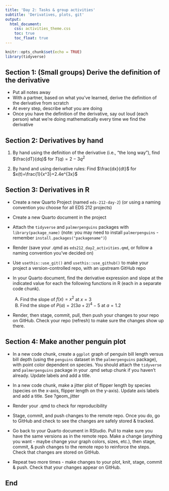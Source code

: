 ```yaml
---
title: 'Day 2: Tasks & group activities'
subtitle: 'Derivatives, plots, git'
output: 
  html_document:
    css: activities_theme.css
    toc: true
    toc_float: true
---
```


```r
knitr::opts_chunk$set(echo = TRUE)
library(tidyverse)
```

## Section 1: (Small groups) Derive the definition of the derivative

- Put all notes away
- With a partner, based on what you've learned, derive the definition of the derivative from scratch
- At every step, describe *what* you are doing
- Once you have the definition of the derivative, say out loud (each person) what we're doing mathematically every time we find the derivative

## Section 2: Derivatives by hand

1. By hand using the definition of the derivative (i.e., "the long way"), find $\frac{dT}{dq}$ for $T(q)=2-3q^2$

2. By hand and using derivative rules: Find $\frac{dx}{dt}$ for $x(t)=\frac{1}{x^3}+2.4e^{3x}$

## Section 3: Derivatives in R

- Create a new Quarto Project (named `eds-212-day-2`) (or using a naming convention you choose for all EDS 212 projects)
- Create a new Quarto document in the project
- Attach the `tidyverse` and `palmerpenguins` packages with `library(package_name)` (note: you may need to install `palmerpenguins` - remember `install.packages("packagename")`)
- Render (save your .qmd as `eds212_day2_activities.qmd`, or follow a naming convention you've decided on)
- Use `usethis::use_git()` and `usethis::use_github()` to make your project a version-controlled repo, with an upstream GitHub repo
- In your Quarto document, find the derivative expression and slope at the indicated value for each the following functions in R (each in a separate code chunk).

  A) Find the slope of $f(x)=x^2$ at $x = 3$
  B) Find the slope of $P(a)=2(3a+2)^4-5$ at $a = 1.2$

- Render, then stage, commit, pull, then push your changes to your repo on GitHub. Check your repo (refresh) to make sure the changes show up there.

## Section 4: Make another penguin plot

- In a new code chunk, create a `ggplot` graph of penguin bill length versus bill depth (using the `penguins` dataset in the `palmerpenguins` package), with point color dependent on species. You should attach the `tidyverse` and `palmerpenguins` package in your .qmd setup chunk if you haven't already. Update labels and add a title.

- In a new code chunk, make a jitter plot of flipper length by species (species on the x-axis, flipper length on the y-axis). Update axis labels and add a title. See ?geom_jitter 

- Render your .qmd to check for reproducibility

- Stage, commit, and push changes to the remote repo. Once you do, go to GitHub and check to see the changes are safely stored & tracked. 

- Go back to your Quarto document in RStudio. Pull to make sure you have the same versions as in the remote repo. Make a change (anything you want - maybe change your graph colors, sizes, etc.), then stage, commit, & push changes to the remote repo to reinforce the steps. Check that changes are stored on GitHub.

- Repeat two more times - make changes to your plot, knit, stage, commit & push. Check that your changes appear on GitHub. 

## End
